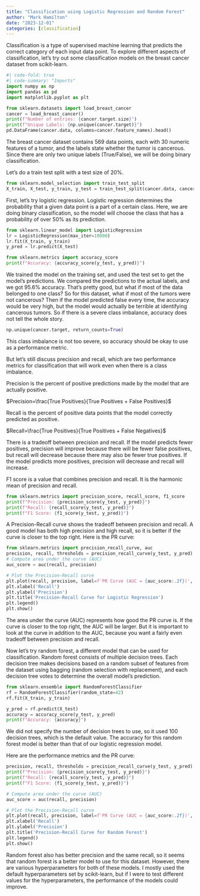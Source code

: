 ```yaml
---
title: "Classification using Logistic Regression and Random Forest"
author: "Mark Hamilton"
date: "2023-12-01"
categories: [classification]
---
```


Classification is a type of supervised machine learning that predicts the correct category of each input data point. To explore different aspects of classification, let's try out some classification models on the breast cancer dataset from scikit-learn.

```python
#| code-fold: true
#| code-summary: "Imports"
import numpy as np
import pandas as pd
import matplotlib.pyplot as plt
```

```python
from sklearn.datasets import load_breast_cancer
cancer = load_breast_cancer()
print(f"Number of entries: {cancer.target.size}")
print(f"Unique Labels: {np.unique(cancer.target)}")
pd.DataFrame(cancer.data, columns=cancer.feature_names).head()
```

The breast cancer dataset contains 569 data points, each with 30 numeric features of a tumor, and the labels state whether the tumor is cancerous. Since there are only two unique labels (True/False), we will be doing binary classification.

Let's do a train test split with a test size of 20%.

```python
from sklearn.model_selection import train_test_split
X_train, X_test, y_train, y_test = train_test_split(cancer.data, cancer.target, test_size=0.2, random_state=42)
```

First, let's try logistic regression. Logistic regression determines the probability that a given data point is a part of a certain class. Here, we are doing binary classification, so the model will choose the class that has a probability of over 50% as its prediction.

```python
from sklearn.linear_model import LogisticRegression
lr = LogisticRegression(max_iter=10000)
lr.fit(X_train, y_train)
y_pred = lr.predict(X_test)

from sklearn.metrics import accuracy_score
print(f"Accuracy: {accuracy_score(y_test, y_pred)}")
```

We trained the model on the training set, and used the test set to get the model's predictions. We compared the predictions to the actual labels, and we got 95.6% accuracy. That's pretty good, but what if most of the data belonged to one class? So for this dataset, what if most of the tumors were not cancerous? Then if the model predicted false every time, the accuracy would be very high, but the model would actually be terrible at identifying cancerous tumors. So if there is a severe class imbalance, accuracy does not tell the whole story.

```python
np.unique(cancer.target, return_counts=True)
```

This class imbalance is not too severe, so accuracy should be okay to use as a performance metric.

But let's still discuss precision and recall, which are two performance metrics for classification that will work even when there is a class imbalance.

Precision is the percent of positive predictions made by the model that are actually positive.

$Precision=\frac{True Positives}{True Positives + False Positives}$

Recall is the percent of positive data points that the model correctly predicted as positive.

$Recall=\frac{True Positives}{True Positives + False Negatives}$

There is a tradeoff between precision and recall. If the model predicts fewer positives, precision will improve because there will be fewer false positives, but recall will decrease because there may also be fewer true positives. If the model predicts more positives, precision will decrease and recall will increase.

F1 score is a value that combines precision and recall. It is the harmonic mean of precision and recall.

```python
from sklearn.metrics import precision_score, recall_score, f1_score
print(f"Precision: {precision_score(y_test, y_pred)}")
print(f"Recall: {recall_score(y_test, y_pred)}")
print(f"F1 Score: {f1_score(y_test, y_pred)}")
```

A Precision-Recall curve shows the tradeoff between precision and recall. A good model has both high precision and high recall, so it is better if the curve is closer to the top right. Here is the PR curve:

```python
from sklearn.metrics import precision_recall_curve, auc
precision, recall, thresholds = precision_recall_curve(y_test, y_pred)
# Compute area under the curve (AUC)
auc_score = auc(recall, precision)

# Plot the Precision-Recall curve
plt.plot(recall, precision, label=f'PR Curve (AUC = {auc_score:.2f})', color='b')
plt.xlabel('Recall')
plt.ylabel('Precision')
plt.title('Precision-Recall Curve for Logistic Regression')
plt.legend()
plt.show()
```

The area under the curve (AUC) represents how good the PR curve is. If the curve is closer to the top right, the AUC will be larger. But it is important to look at the curve in addition to the AUC, because you want a fairly even tradeoff between precision and recall.

Now let's try random forest, a different model that can be used for classification. Random forest consists of multiple decision trees. Each decision tree makes decisions based on a random subset of features from the dataset using bagging (random selection with replacement), and each decision tree votes to determine the overall model's prediction.

```python
from sklearn.ensemble import RandomForestClassifier
rf = RandomForestClassifier(random_state=42)
rf.fit(X_train, y_train)

y_pred = rf.predict(X_test)
accuracy = accuracy_score(y_test, y_pred)
print(f"Accuracy: {accuracy}")
```

We did not specify the number of decision trees to use, so it used 100 decision trees, which is the default value. The accuracy for this random forest model is better than that of our logistic regression model.

Here are the performance metrics and the PR curve:

```python
precision, recall, thresholds = precision_recall_curve(y_test, y_pred)
print(f"Precision: {precision_score(y_test, y_pred)}")
print(f"Recall: {recall_score(y_test, y_pred)}")
print(f"F1 Score: {f1_score(y_test, y_pred)}")

# Compute area under the curve (AUC)
auc_score = auc(recall, precision)

# Plot the Precision-Recall curve
plt.plot(recall, precision, label=f'PR Curve (AUC = {auc_score:.2f})', color='b')
plt.xlabel('Recall')
plt.ylabel('Precision')
plt.title('Precision-Recall Curve for Random Forest')
plt.legend()
plt.show()
```

Random forest also has better precision and the same recall, so it seems that random forest is a better model to use for this dataset. However, there are various hyperparameters for both of these models. I mostly used the default hyperparameters set by scikit-learn, but if I were to test different values for the hyperparameters, the performance of the models could improve.
